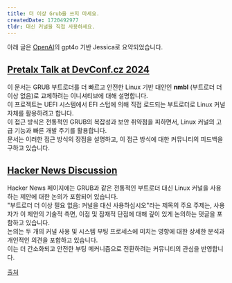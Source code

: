 ```yaml
---
title: 더 이상 Grub을 쓰지 마세요.
createdDate: 1720492977
tldr: 대신 커널을 직접 사용하세요.
---
```

아래 글은 [OpenAI](https://openai.com)의 gpt4o 기반 Jessica로 요약되었습니다.

## [Pretalx Talk at DevConf.cz 2024](https://pretalx.com/devconf-cz-2024/talk/W3AVCT)
이 문서는 GRUB 부트로더를 더 빠르고 안전한 Linux 기반 대안인 **nmbl** (부트로더 더 이상 없음)로 교체하려는 이니셔티브에 대해 설명합니다.  
이 프로젝트는 UEFI 시스템에서 EFI 스텁에 의해 직접 로드되는 부트로더로 Linux 커널 자체를 활용하려고 합니다.  
이 접근 방식은 전통적인 GRUB의 복잡성과 보안 취약점을 피하면서, Linux 커널의 고급 기능과 빠른 개발 주기를 활용합니다.  
문서는 이러한 접근 방식의 장점을 설명하고, 이 접근 방식에 대한 커뮤니티의 피드백을 구하고 있습니다.

## [Hacker News Discussion](https://news.ycombinator.com/item?id=40907933)
Hacker News 페이지에는 GRUB과 같은 전통적인 부트로더 대신 Linux 커널을 사용하는 제안에 대한 논의가 포함되어 있습니다.  
"부트로더 더 이상 필요 없음: 커널을 대신 사용하십시오"라는 제목의 주요 주제는, 사용자가 이 제안의 기술적 측면, 이점 및 잠재적 단점에 대해 깊이 있게 논의하는 댓글을 포함하고 있습니다.  
논의는 두 개의 커널 사용 및 시스템 부팅 프로세스에 미치는 영향에 대한 상세한 분석과 개인적인 의견을 포함하고 있습니다.  
이는 더 간소화되고 안전한 부팅 메커니즘으로 전환하려는 커뮤니티의 관심을 반영합니다.

[출처](https://news.ycombinator.com/item?id=40907933)
